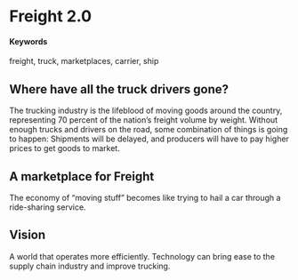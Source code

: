 # Freight 2.0

#### Keywords {-}
freight, truck, marketplaces, carrier, ship

## Where have all the truck drivers gone?

The trucking industry is the lifeblood of moving goods around the country, representing 70 percent of the nation's freight volume by weight. Without enough trucks and drivers on the road, some combination of things is going to happen: Shipments will be delayed, and producers will have to pay higher prices to get goods to market.


## A marketplace for Freight
The economy of "moving stuff" becomes like trying to hail a car through a ride-sharing service.


## Vision

A world that operates more efficiently. Technology can bring ease to the supply chain industry and improve trucking.
